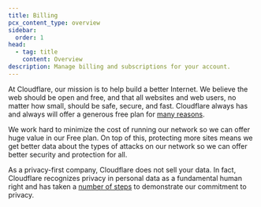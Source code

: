 ```yaml
---
title: Billing
pcx_content_type: overview
sidebar:
  order: 1
head:
  - tag: title
    content: Overview
description: Manage billing and subscriptions for your account.
---
```


At Cloudflare, our mission is to help build a better Internet. We believe the web should be open and free, and that all websites and web users, no matter how small, should be safe, secure, and fast. Cloudflare always has and always will offer a generous free plan for [many reasons](https://webmasters.stackexchange.com/questions/88659/how-can-cloudflare-offer-a-free-cdn-with-unlimited-bandwidth).

We work hard to minimize the cost of running our network so we can offer huge value in our Free plan. On top of this, protecting more sites means we get better data about the types of attacks on our network so we can offer better security and protection for all.

As a privacy-first company, Cloudflare does not sell your data. In fact, Cloudflare recognizes privacy in personal data as a fundamental human right and has taken a [number of steps](https://blog.cloudflare.com/certifying-our-commitment-to-your-right-to-information-privacy/) to demonstrate our commitment to privacy.